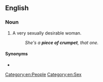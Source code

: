 ==English==

===Noun===
{{en-noun|pieces of crumpet}}

# {{lb|en|slang}} A very sexually desirable woman.
#: ''She's a '''piece of crumpet''', that one.''

====Synonyms====
* {{seeSynonyms|beautiful woman}}

[[Category:en:People]]
[[Category:en:Sex]]